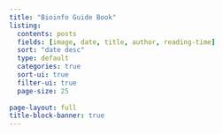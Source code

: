 ```yaml
---
title: "Bioinfo Guide Book"
listing:
  contents: posts
  fields: [image, date, title, author, reading-time]
  sort: "date desc"
  type: default
  categories: true
  sort-ui: true
  filter-ui: true
  page-size: 25
  
page-layout: full
title-block-banner: true
---
```

